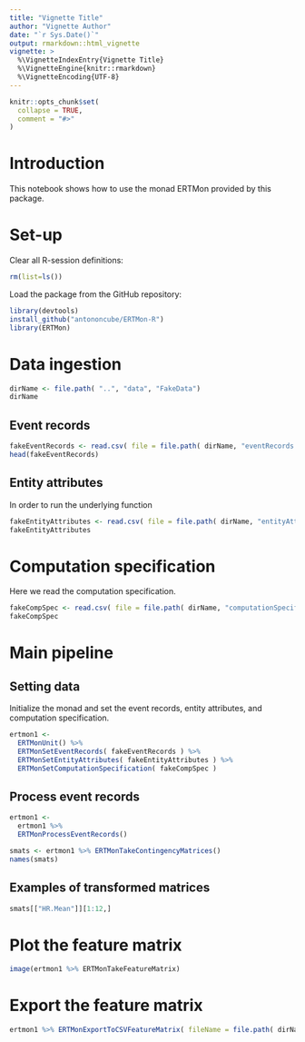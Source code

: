 ```yaml
---
title: "Vignette Title"
author: "Vignette Author"
date: "`r Sys.Date()`"
output: rmarkdown::html_vignette
vignette: >
  %\VignetteIndexEntry{Vignette Title}
  %\VignetteEngine{knitr::rmarkdown}
  %\VignetteEncoding{UTF-8}
---
```


```r
knitr::opts_chunk$set(
  collapse = TRUE,
  comment = "#>"
)
```

# Introduction

This notebook shows how to use the monad ERTMon provided by this package.

# Set-up

Clear all R-session definitions:

```r
rm(list=ls())
```

Load the package from the GitHub repository:

```r
library(devtools)
install_github("antononcube/ERTMon-R")
library(ERTMon)
```


# Data ingestion

```r
dirName <- file.path( "..", "data", "FakeData")
dirName
```

## Event records

```r
fakeEventRecords <- read.csv( file = file.path( dirName, "eventRecords.csv"), stringsAsFactors = FALSE)
head(fakeEventRecords)
```

## Entity attributes

In order to run the underlying function

```r
fakeEntityAttributes <- read.csv( file = file.path( dirName, "entityAttributes.csv"), stringsAsFactors = FALSE)
fakeEntityAttributes
```

# Computation specification

Here we read the computation specification.

```r
fakeCompSpec <- read.csv( file = file.path( dirName, "computationSpecification.csv"), stringsAsFactors = FALSE)
fakeCompSpec
```

# Main pipeline

## Setting data

Initialize the monad and set the event records, entity attributes, and computation specification.

```r
ertmon1 <-
  ERTMonUnit() %>%
  ERTMonSetEventRecords( fakeEventRecords ) %>%
  ERTMonSetEntityAttributes( fakeEntityAttributes ) %>%
  ERTMonSetComputationSpecification( fakeCompSpec )
```


## Process event records

```r
ertmon1 <-
  ertmon1 %>%
  ERTMonProcessEventRecords()
```

```r
smats <- ertmon1 %>% ERTMonTakeContingencyMatrices()
names(smats)
```

## Examples of transformed matrices

```r
smats[["HR.Mean"]][1:12,]
```


# Plot the feature matrix

```r
image(ertmon1 %>% ERTMonTakeFeatureMatrix)
```

# Export the feature matrix

```r
ertmon1 %>% ERTMonExportToCSVFeatureMatrix( fileName = file.path( dirName, "featureMatrix.csv") )
```

